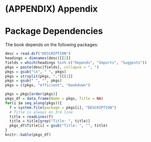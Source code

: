 # (APPENDIX) Appendix {-} 

# Package Dependencies 

The book depends on the following packages:

```r
desc = read.dcf("DESCRIPTION")
headings = dimnames(desc)[[2]]
fields = which(headings %in% c("Depends", "Imports", "Suggests"))
pkgs = paste(desc[fields], collapse = ", ")
pkgs = gsub("\n", " ", pkgs)
pkgs = strsplit(pkgs, ",")[[1]]
pkgs = gsub(" ", "", pkgs)
pkgs = c(pkgs, "efficient", "bookdown")

pkgs = pkgs[order(pkgs)]
pkgs_df = data.frame(Name = pkgs, Title = NA)
for(i in seq_along(pkgs)){
  f = system.file(package = pkgs[i], "DESCRIPTION")
  # Title is always on 3rd line
  title = readLines(f)
  title = title[grep("Title: ", title)]
  pkgs_df$Title[i] = gsub("Title: ", "", title)
}
knitr::kable(pkgs_df)
```
